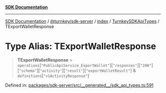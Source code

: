 [**SDK Documentation**](../../../../../../README.mdx)

***

[SDK Documentation](../../../../../../packages.mdx) / [@turnkey/sdk-server](../../../../README.mdx) / [index](../../../README.mdx) / [TurnkeySDKApiTypes](../README.mdx) / TExportWalletResponse

# Type Alias: TExportWalletResponse

> **TExportWalletResponse** = `operations`\[`"PublicApiService_ExportWallet"`\]\[`"responses"`\]\[`"200"`\]\[`"schema"`\]\[`"activity"`\]\[`"result"`\]\[`"exportWalletResult"`\] & `definitions`\[`"v1ActivityResponse"`\]

Defined in: [packages/sdk-server/src/\_\_generated\_\_/sdk\_api\_types.ts:591](https://github.com/tkhq/sdk/blob/078f5423e923fbd1d7fd39440402d7f01d09c3d0/packages/sdk-server/src/__generated__/sdk_api_types.ts#L591)
